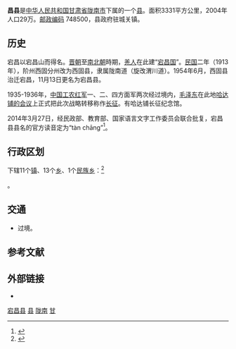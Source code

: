 {{Infobox China County
|county  = 宕昌县
|Photo =
|Photoname=
|officerTitle=
|officer=
|officerTitle2=
|officer2=
|map =
|map size =
|Pinyin   = 
|Belong = [[甘肃省|甘肃省]][[陇南市|陇南市]]
|Types= [[县|县]]
|admincode =
|founded =
|seat =城关镇
|division=
|town=
|township=
|subdistrict=
|area = 3331
|area land =
|area water =
|census yr = 2004年
|pop =29万
|density =
|postcode =748500
|areacode=
|carlicense=
|web = http://www.tanchang.gov.cn/
}}
'''{{zy|宕|tàn}}昌县'''是[[中华人民共和国|中华人民共和国]][[甘肃省|甘肃省]][[陇南市|陇南市]]下属的一个[[县|县]]。面积3331平方公里，2004年人口29万。[[邮政编码|邮政编码]] 748500，县政府驻城关镇。

==历史==
宕昌以宕昌山而得名。[[晋朝|晋朝]]至[[南北朝|南北朝]]時期，[[羌|羌人]]在此建“[[宕昌国|宕昌国]]”。[[中華民國|民国]]二年（1913年），阶州西固分州改为西固县，隶属陇南道（旋改渭川道）。1954年6月，西固县治迁宕昌，11月13日更名为宕昌县。

1935-1936年，[[中国工农红军|中国工农红军]]一、二、四方面军两次经过境内，[[毛泽东|毛泽东]]在此地[[哈达铺会议|哈达铺的会议]]上正式把此次战略转移称作[[长征|长征]]。有哈达铺长征纪念馆。

2014年3月27日，经民政部、教育部、国家语言文字工作委员会联合批复，宕昌县县名的官方读音定为“tàn chāng”<ref>{{cite news|url=http://www.tanchang.gov.cn/cms/item-view-id-33260.shtml|title=国家三部委联合为甘肃省宕昌县正名定音促发展|publisher=宕昌县人民政府|date=2014-03-31|accessdate=2021-01-07}}{{Dead link}}</ref>。

== 行政区划 ==
{{PAGENAMEBASE}}下辖11个[[镇|镇]]、13个[[乡_(中华人民共和国)|乡]]、1个[[民族乡|民族乡]]：<ref>{{PRC admin/ref sgc|62/12/23/000/000}}</ref>

{{PRC admin/children|62/12/23/000/000}}。

== 交通 ==
* {{中国国道名|212}}过境。

== 参考文献 ==
{{reflist}}

== 外部链接 ==
* {{Official website|http://www.tanchang.gov.cn/|name=宕昌县人民政府}}

{{甘肃行政区划小作品}}
{{宕昌县行政区划}}
{{陇南市行政区划}}
{{甘肃行政区划}}
{{国家级贫困县|现}}

[[Category:宕昌县|]]
[[Category:陇南区县|县]]
[[Category:甘肃省县份|陇南]]
[[Category:原国家级贫困县|甘]]